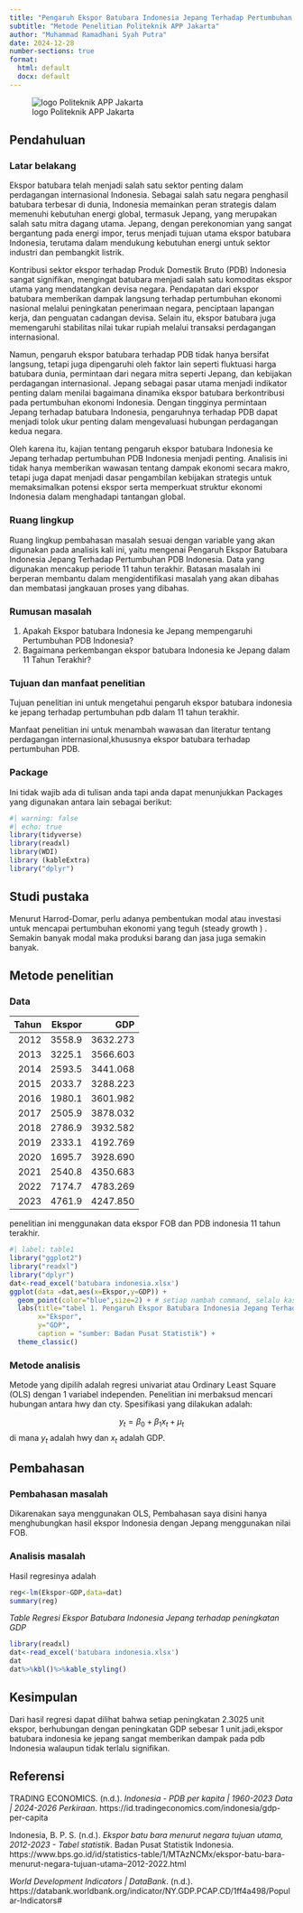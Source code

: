 ---
title: "Pengaruh Ekspor Batubara Indonesia Jepang Terhadap Pertumbuhan PDB Indonesia"
subtitle: "Metode Penelitian Politeknik APP Jakarta"
author: "Muhammad Ramadhani Syah Putra"
date: 2024-12-28
number-sections: true
format:
  html: default
  docx: default
---

![logo Politeknik APP Jakarta](poltekapp.jpg)

## Pendahuluan

### Latar belakang

Ekspor batubara telah menjadi salah satu sektor penting dalam perdagangan internasional Indonesia. Sebagai salah satu negara penghasil batubara terbesar di dunia, Indonesia memainkan peran strategis dalam memenuhi kebutuhan energi global, termasuk Jepang, yang merupakan salah satu mitra dagang utama. Jepang, dengan perekonomian yang sangat bergantung pada energi impor, terus menjadi tujuan utama ekspor batubara Indonesia, terutama dalam mendukung kebutuhan energi untuk sektor industri dan pembangkit listrik.

Kontribusi sektor ekspor terhadap Produk Domestik Bruto (PDB) Indonesia sangat signifikan, mengingat batubara menjadi salah satu komoditas ekspor utama yang mendatangkan devisa negara. Pendapatan dari ekspor batubara memberikan dampak langsung terhadap pertumbuhan ekonomi nasional melalui peningkatan penerimaan negara, penciptaan lapangan kerja, dan penguatan cadangan devisa. Selain itu, ekspor batubara juga memengaruhi stabilitas nilai tukar rupiah melalui transaksi perdagangan internasional.

Namun, pengaruh ekspor batubara terhadap PDB tidak hanya bersifat langsung, tetapi juga dipengaruhi oleh faktor lain seperti fluktuasi harga batubara dunia, permintaan dari negara mitra seperti Jepang, dan kebijakan perdagangan internasional. Jepang sebagai pasar utama menjadi indikator penting dalam menilai bagaimana dinamika ekspor batubara berkontribusi pada pertumbuhan ekonomi Indonesia. Dengan tingginya permintaan Jepang terhadap batubara Indonesia, pengaruhnya terhadap PDB dapat menjadi tolok ukur penting dalam mengevaluasi hubungan perdagangan kedua negara.

Oleh karena itu, kajian tentang pengaruh ekspor batubara Indonesia ke Jepang terhadap pertumbuhan PDB Indonesia menjadi penting. Analisis ini tidak hanya memberikan wawasan tentang dampak ekonomi secara makro, tetapi juga dapat menjadi dasar pengambilan kebijakan strategis untuk memaksimalkan potensi ekspor serta memperkuat struktur ekonomi Indonesia dalam menghadapi tantangan global.

### Ruang lingkup

Ruang lingkup pembahasan masalah sesuai dengan variable yang akan digunakan pada analisis kali ini, yaitu mengenai Pengaruh Ekspor Batubara Indonesia Jepang Terhadap Pertumbuhan PDB Indonesia. Data yang digunakan mencakup periode 11 tahun terakhir. Batasan masalah ini berperan membantu dalam mengidentifikasi masalah yang akan dibahas dan membatasi jangkauan proses yang dibahas.

### Rumusan masalah

1.  Apakah Ekspor batubara Indonesia ke Jepang mempengaruhi Pertumbuhan PDB Indonesia?
2.  Bagaimana perkembangan ekspor batubara Indonesia ke Jepang dalam 11 Tahun Terakhir?

### Tujuan dan manfaat penelitian

Tujuan penelitian ini untuk mengetahui pengaruh ekspor batubara indonesia ke jepang terhadap pertumbuhan pdb dalam 11 tahun terakhir.

Manfaat penelitian ini untuk menambah wawasan dan literatur tentang perdagangan internasional,khususnya ekspor batubara terhadap pertumbuhan PDB.

### Package

Ini tidak wajib ada di tulisan anda tapi anda dapat menunjukkan Packages yang digunakan antara lain sebagai berikut:

```{r}
#| warning: false
#| echo: true
library(tidyverse)
library(readxl)
library(WDI) 
library (kableExtra)
library("dplyr")
```

## Studi pustaka

Menurut Harrod-Domar, perlu adanya pembentukan modal atau investasi untuk mencapai pertumbuhan ekonomi yang teguh (steady growth ) . Semakin banyak modal maka produksi barang dan jasa juga semakin banyak.

## Metode penelitian

### Data

| Tahun | Ekspor |      GDP |
|------:|-------:|---------:|
|  2012 | 3558.9 | 3632.273 |
|  2013 | 3225.1 | 3566.603 |
|  2014 | 2593.5 | 3441.068 |
|  2015 | 2033.7 | 3288.223 |
|  2016 | 1980.1 | 3601.982 |
|  2017 | 2505.9 | 3878.032 |
|  2018 | 2786.9 | 3932.582 |
|  2019 | 2333.1 | 4192.769 |
|  2020 | 1695.7 | 3928.690 |
|  2021 | 2540.8 | 4350.683 |
|  2022 | 7174.7 | 4783.269 |
|  2023 | 4761.9 | 4247.850 |

penelitian ini menggunakan data ekspor FOB dan PDB indonesia 11 tahun terakhir.

```{r}
#| label: table1
library("ggplot2")
library("readxl")
library("dplyr")
dat<-read_excel('batubara indonesia.xlsx')
ggplot(data =dat,aes(x=Ekspor,y=GDP)) +
  geom_point(color="blue",size=2) + # setiap nambah command, selalu kasih tanda +
  labs(title="tabel 1. Pengaruh Ekspor Batubara Indonesia Jepang Terhadap Pertumbuhan PDB Indonesia",
       x="Ekspor",
       y="GDP",
       caption = "sumber: Badan Pusat Statistik") +
  theme_classic()
```

### Metode analisis

Metode yang dipilih adalah regresi univariat atau Ordinary Least Square (OLS) dengan 1 variabel independen. Penelitian ini merbaksud mencari hubungan antara hwy dan cty. Spesifikasi yang dilakukan adalah:

$$
y_{t}=\beta_0 + \beta_1 x_t+\mu_t
$$ di mana $y_t$ adalah hwy dan $x_t$ adalah GDP.

## Pembahasan

### Pembahasan masalah

Dikarenakan saya menggunakan OLS, Pembahasan saya disini hanya menghubungkan hasil ekspor Indonesia dengan Jepang menggunakan nilai FOB.

### Analisis masalah

Hasil regresinya adalah

```{r}
reg<-lm(Ekspor~GDP,data=dat)
summary(reg)
```

*Table Regresi Ekspor Batubara Indonesia Jepang terhadap peningkatan GDP*

```{r}
library(readxl)
dat<-read_excel('batubara indonesia.xlsx')
dat
dat%>%kbl()%>%kable_styling()
```

## Kesimpulan

Dari hasil regresi dapat dilihat bahwa setiap peningkatan 2.3025 unit ekspor, berhubungan dengan peningkatan GDP sebesar 1 unit.jadi,ekspor batubara indonesia ke jepang sangat memberikan dampak pada pdb Indonesia walaupun tidak terlalu signifikan.

## Referensi

TRADING ECONOMICS. (n.d.). *Indonesia - PDB per kapita \| 1960-2023 Data \| 2024-2026 Perkiraan*. https://id.tradingeconomics.com/indonesia/gdp-per-capita

Indonesia, B. P. S. (n.d.). *Ekspor batu bara menurut negara tujuan utama, 2012-2023 - Tabel statistik*. Badan Pusat Statistik Indonesia. https://www.bps.go.id/id/statistics-table/1/MTAzNCMx/ekspor-batu-bara-menurut-negara-tujuan-utama--2012-2022.html

*World Development Indicators \| DataBank*. (n.d.). https://databank.worldbank.org/indicator/NY.GDP.PCAP.CD/1ff4a498/Popular-Indicators#
